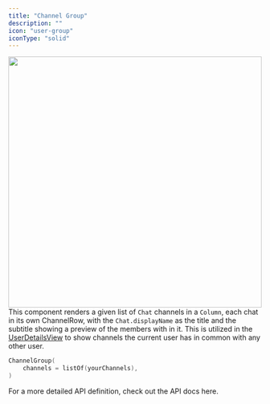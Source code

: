```yaml
---
title: "Channel Group"
description: ""
icon: "user-group"
iconType: "solid"
---
```


<img 
height="500"  
width="100%" 
src="/images/android-sdk/channel-group.png"
/>
This component renders a given list of `Chat` channels in a `Column`, each chat in its own ChannelRow, with the `Chat.displayName` as the title and the subtitle showing a preview of the members with in it. This is utilized in the [UserDetailsView](https://docs.botstacks.ai/sdk-reference/android/views#userdetailsview)  to show channels the current user has in common with any other user.

```Kotlin
ChannelGroup(
    channels = listOf(yourChannels),
)
```
For a more detailed API definition, check out the API docs here.